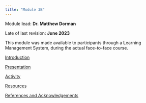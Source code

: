 ```yaml
---
title: "Module 3B"
---
```


Module lead: **Dr. Matthew Dorman**

Late of last revision: **June 2023**

This module was made available to participants through a Learning Management System, during the actual face-to-face course.

[Introduction](module3b_introduction.qmd)

[Presentation](module3b_presentation.qmd)

[Activity](module3b_activity.qmd)

[Resources](module3b_resources.qmd)

[References and Acknowledgements](module3b_references.qmd)
